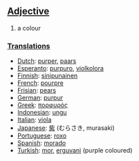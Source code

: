 ==[[Adjective]]==
#a colour

===[[Translations]]===

*[[Dutch]]: [[purper]], [[paars]]
*[[Esperanto]]: [[purpuro]], [[violkolora]]
*[[Finnish]]: [[sinipunainen]]
*[[French]]: [[pourpre]]
*[[Frisian]]: [[pears]]
*[[German]]: [[purpur]]
*[[Greek]]: [[πορφυρός]]
*[[Indonesian]]: [[ungu]]
*[[Italian]]: [[viola]]
*[[Japanese]]: [[紫]] (むらさき, murasaki)
*[[Portuguese]]: [[roxo]]
*[[Spanish]]: [[morado]]
*[[Turkish]]: [[mor]], [[erguvani]] (purple coloured)